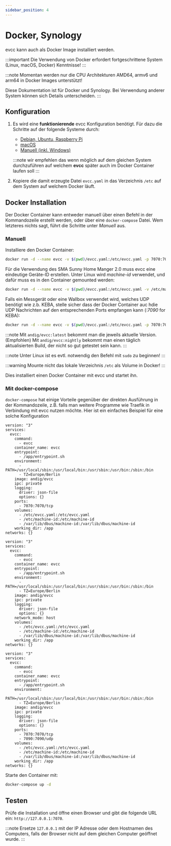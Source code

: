 ```yaml
---
sidebar_position: 4
---
```



# Docker, Synology

evcc kann auch als Docker Image installiert werden.

:::important
Die Verwendung von Docker erfordert fortgeschrittene System (Linux, macOS, Docker) Kenntnisse!
:::

:::note
Momentan werden nur die CPU Architekturen AMD64, armv6 und arm64 in Docker Images unterstützt!

Diese Dokumentation ist für Docker und Synology. Bei Verwendung anderer System können sich Details unterscheiden.
:::

## Konfiguration

1. Es wird eine **funktionierende** evcc Konfiguration benötigt. Für dazu die Schritte auf der folgende Systeme durch:
   - [Debian, Ubuntu, Raspberry Pi](linux)
   - [macOS](macos)
   - [Manuell (inkl. Windows)](manual)

   :::note
   wir empfehlen das wenn möglich auf dem gleichen System durchzuführen auf welchem **evcc** später auch im Docker Container laufen soll
   :::
2. Kopiere die damit erzeugte Datei `evcc.yaml` in das Verzeichnis `/etc` auf dem System auf welchem Docker läuft.

## Docker Installation

Der Docker Container kann entweder manuell über einen Befehl in der Kommandozeile erstellt werden, oder über eine `docker-compose` Datei. Wem letzteres nichts sagt, führt die Schritte unter _Manuell_ aus.

### Manuell

Installiere den Docker Container:

<Tabs groupId="docker">
  <TabItem value="default" label="Standard" default>

  ```sh
  docker run -d --name evcc -v $(pwd)/evcc.yaml:/etc/evcc.yaml -p 7070:7070 andig/evcc:latest
  ```
  </TabItem>
  <TabItem value="sma" label="SMA Geräte">
  Für die Verwendung des SMA Sunny Home Manger 2.0 muss evcc eine eindeutige Geräte-ID erstellen. Unter Linux wird <i>machine-id</i> verwendet, und dafür muss es in den Container gemounted werden:

  ```sh
  docker run -d --name evcc -v $(pwd)/evcc.yaml:/etc/evcc.yaml -v /etc/machine-id:/etc/machine-id -v /var/lib/dbus/machine-id:/var/lib/dbus/machine-id --network host andig/evcc:latest
  ```
  </TabItem>
  <TabItem value="udp" label="UDP Geräte (z.b. KEBA)">
  Falls ein Messgerät oder eine Wallbox verwendet wird, welches UDP benötigt wie z.b. KEBA, stelle sicher dass der Docker Container auc hdie UDP Nachrichten auf den entsprechenden Ports empfangen kann (<i>:7090</i> for KEBA):

  ```sh
  docker run -d --name evcc -v $(pwd)/evcc.yaml:/etc/evcc.yaml -p 7070:7070 -p 7090:7090/udp andig/evcc:latest
  ```
  </TabItem>
</Tabs>

:::note
Mit `andig/evcc:latest` bekommt man die jeweils aktuelle Version. (Empfohlen)
Mit `andig/evcc:nightly` bekommt man einen täglich aktualisierten Build, der nicht so gut getestet sein kann.
:::

:::note
Unter Linux ist es evtl. notwendig den Befehl mit `sudo` zu beginnen!
:::

:::warning
Mounte nicht das lokale Verzeichnis `/etc` als Volume in Docker!
:::

Dies installiert einen Docker Container mit evcc und startet ihn.

### Mit docker-compose

`docker-compose` hat einige Vorteile gegenüber der direkten Ausführung in der Kommandozeile, z.B. falls man weitere Programme wie Traefik in Verbindung mit evcc nutzen möchte. Hier ist ein einfaches Beispiel für eine solche Konfiguration

<Tabs groupId="docker">
  <TabItem value="default" label="Standard" default>

    version: "3"
    services:
      evcc:
        command:
          - evcc
        container_name: evcc
        entrypoint:
          - /app/entrypoint.sh
        environment:
          - PATH=/usr/local/sbin:/usr/local/bin:/usr/sbin:/usr/bin:/sbin:/bin
          - TZ=Europe/Berlin
        image: andig/evcc
        ipc: private
        logging:
          driver: json-file
          options: {}
        ports:
          - 7070:7070/tcp
        volumes:
          - /etc/evcc.yaml:/etc/evcc.yaml
          - /etc/machine-id:/etc/machine-id
          - /var/lib/dbus/machine-id:/var/lib/dbus/machine-id
        working_dir: /app
    networks: {}
  </TabItem>
  <TabItem value="sma" label="SMA Geräte">

    version: "3"
    services:
      evcc:
        command:
          - evcc
        container_name: evcc
        entrypoint:
          - /app/entrypoint.sh
        environment:
          - PATH=/usr/local/sbin:/usr/local/bin:/usr/sbin:/usr/bin:/sbin:/bin
          - TZ=Europe/Berlin
        image: andig/evcc
        ipc: private
        logging:
          driver: json-file
          options: {}
        network_mode: host
        volumes:
          - /etc/evcc.yaml:/etc/evcc.yaml
          - /etc/machine-id:/etc/machine-id
          - /var/lib/dbus/machine-id:/var/lib/dbus/machine-id
        working_dir: /app
    networks: {}
  </TabItem>
  <TabItem value="udp" label="UDP Geräte (z.b. KEBA)">

    version: "3"
    services:
      evcc:
        command:
          - evcc
        container_name: evcc
        entrypoint:
          - /app/entrypoint.sh
        environment:
          - PATH=/usr/local/sbin:/usr/local/bin:/usr/sbin:/usr/bin:/sbin:/bin
          - TZ=Europe/Berlin
        image: andig/evcc
        ipc: private
        logging:
          driver: json-file
          options: {}
        ports:
          - 7070:7070/tcp
          - 7090:7090/udp
        volumes:
          - /etc/evcc.yaml:/etc/evcc.yaml
          - /etc/machine-id:/etc/machine-id
          - /var/lib/dbus/machine-id:/var/lib/dbus/machine-id
        working_dir: /app
    networks: {}
  </TabItem>
</Tabs>

Starte den Container mit:

```sh
docker-compose up -d
```

## Testen

Prüfe die Installation und öffne einen Browser und gibt die folgende URL ein: `http://127.0.0.1:7070`.

:::note
Ersetze `127.0.0.1` mit der IP Adresse oder dem Hostnamen des Computers, falls der Browser nicht auf dem gleichen Computer geöffnet wurde.
:::
